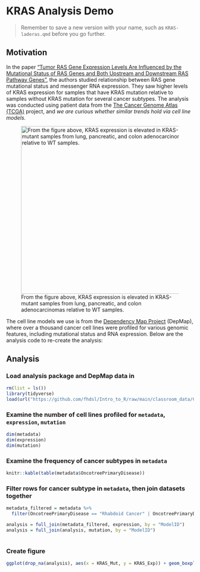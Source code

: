 # KRAS Analysis Demo

> Remember to save a new version with your name, such as `KRAS-laderas.qmd` before you go further.

## Motivation

In the paper ["Tumor RAS Gene Expression Levels Are Influenced by the Mutational Status of RAS Genes and Both Upstream and Downstream RAS Pathway Genes"](https://journals.sagepub.com/doi/pdf/10.1177/1176935117711944), the authors studied relationship between RAS gene mutational status and messenger RNA expression. They saw higher levels of KRAS expression for samples that have KRAS mutation relative to samples without KRAS mutation for several cancer subtypes. The analysis was conducted using patient data from the [The Cancer Genome Atlas (TCGA)](https://www.cancer.gov/ccg/research/genome-sequencing/tcga) project, and *we are curious whether similar trends hold via cell line models.*

![From the figure above, KRAS expression is elevated in KRAS-mutant samples from lung, pancreatic, and colon adenocarcinomas relative to WT samples.](https://raw.githubusercontent.com/fhdsl/S1_Intro_to_R/main/images/kras.png){width="450"}

The cell line models we use is from the [Dependency Map Project](https://depmap.org/portal/home/) (DepMap), where over a thousand cancer cell lines were profiled for various genomic features, including mutational status and RNA expression. Below are the analysis code to re-create the analysis:

## Analysis

### Load analysis package and DepMap data in

```r
rm(list = ls())
library(tidyverse)
load(url("https://github.com/fhdsl/Intro_to_R/raw/main/classroom_data/CCLE.RData"))
```

### Examine the number of cell lines profiled for `metadata`, `expression`, `mutation`

```r
dim(metadata)
dim(expression)
dim(mutation)
```

### Examine the frequency of cancer subtypes in `metadata`

```r
knitr::kable(table(metadata$OncotreePrimaryDisease))
```

### Filter rows for cancer subtype in `metadata`, then join datasets together

```r
metadata_filtered = metadata %>% 
  filter(OncotreePrimaryDisease == "Rhabdoid Cancer" | OncotreePrimaryDisease =="Colorectal Adenocarcinoma" | OncotreePrimaryDisease == "Pancreatic Adenocarcinoma")

analysis = full_join(metadata_filtered, expression, by = "ModelID")
analysis = full_join(analysis, mutation, by = "ModelID") 
           
```

### Create figure

```r
ggplot(drop_na(analysis), aes(x = KRAS_Mut, y = KRAS_Exp)) + geom_boxplot() + facet_wrap(~OncotreePrimaryDisease) + theme_bw()

```
